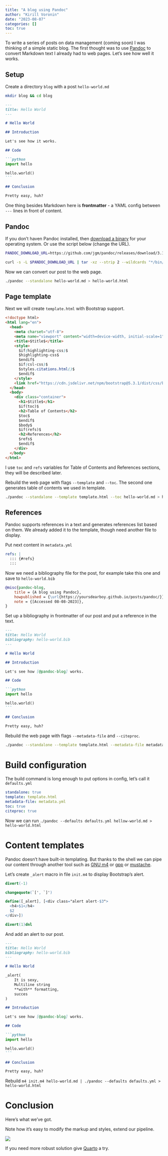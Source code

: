 ```yaml
---
title: "A blog using Pandoc"
author: "Kirill Voronin"
date: "2023-08-07"
categories: []
toc: true
---
```


To write a series of posts on data management (coming soon) I was thinking of a simple static blog.
The first thought was to use [Pandoc](https://pandoc.org) to convert Markdown text I already had to web pages.
Let's see how well it works.

## Setup

Create a directory `blog` with a post `hello-world.md`

```sh
mkdir blog && cd blog
```

````md
---
title: Hello World
---

# Hello World

## Introduction

Let's see how it works.

## Code

```python
import hello

hello.world()
```

## Conclusion

Pretty easy, huh?
````

One thing besides Markdown here is **frontmatter** - a YAML config between `---` lines in front of content.

## Pandoc

If you don't haven Pandoc installed,
then [download a binary](https://github.com/jgm/pandoc/releases/) for your operating system.
Or use the script below (change the URL).

```sh
PANDOC_DOWNLOAD_URL=https://github.com/jgm/pandoc/releases/download/3.1.6.1/pandoc-3.1.6.1-linux-amd64.tar.gz

curl -s -L $PANDOC_DOWNLOAD_URL | tar -xz --strip 2 --wildcards "*/bin/pandoc"
```

Now we can convert our post to the web page.

```sh
./pandoc --standalone hello-world.md > hello-world.html
```

## Page template

Next we will create `template.html` with Bootstrap support.

```html
<!doctype html>
<html lang="en">
  <head>
    <meta charset="utf-8">
    <meta name="viewport" content="width=device-width, initial-scale=1">
    <title>$title$</title>
    <style>
      $if(highlighting-css)$
      $highlighting-css$
      $endif$
      $if(csl-css)$
      $styles.citations.html()$
      $endif$
    </style>
    <link href="https://cdn.jsdelivr.net/npm/bootstrap@5.3.1/dist/css/bootstrap.min.css" rel="stylesheet" integrity="sha384-4bw+/aepP/YC94hEpVNVgiZdgIC5+VKNBQNGCHeKRQN+PtmoHDEXuppvnDJzQIu9" crossorigin="anonymous">
  </head>
  <body>
    <div class="container">
      <h1>$title$</h1>
      $if(toc)$
      <h2>Table of Contents</h2>
      $toc$
      $endif$
      $body$
      $if(refs)$
      <h2>References</h2>
      $refs$
      $endif$
    </div>
  </body>
</html>
```

I use `toc` and `refs` variables for Table of Contents and References sections, they will be described later.

Rebuild the web page with flags `--template` and `--toc`.
The second one generates table of contents we used in template.

```sh
./pandoc --standalone --template template.html --toc hello-world.md > hello-world.html
```

## References

Pandoc supports references in a text and generates references list based on them.
We already added it to the template, though need another file to display.

Put next content in `metadata.yml`

```yml
refs: |
  ::: {#refs}
  :::
```

Now we need a bibliography file for the post, for example take this one and save to `hello-world.bib`

```bib
@misc{pandoc-blog,
    title = {A blog using Pandoc},
    howpublished = {\url{https://yoursdearboy.github.io/posts/pandoc/}},
    note = {[Accessed 08-08-2023]},
}
```

Set up a bibliography in frontmatter of our post and put a reference in the text.

````md
---
title: Hello World
bibliography: hello-world.bib
---

# Hello World

## Introduction

Let's see how [@pandoc-blog] works.

## Code

```python
import hello

hello.world()
```

## Conclusion

Pretty easy, huh?
````

Rebuild the web page with flags `--metadata-file` and `--citeproc`.

```sh
./pandoc --standalone --template template.html --metadata-file metadata.yml --toc --citeproc hello-world.md > hello-world.html
```

# Build configuration

The build command is long enough to put options in config, let's call it `defaults.yml`

```yml
standalone: true
template: template.html
metadata-file: metadata.yml
toc: true
citeproc: true
```

Now we can run `./pandoc --defaults defaults.yml hellow-world.md > hello-world.html`

# Content templates

Pandoc doesn't have built-in templating.
But thanks to the shell we can pipe our content through another tool such as
[GNU m4](https://www.gnu.org/software/m4/) or [gpp](https://math.berkeley.edu/~auroux/software/gpp.html) or [mustache](https://mustache.github.io).

Let's create `_alert` macro in file `init.m4` to display Bootstrap's alert.

```m4
divert(-1)

changequote(`[', `]')

define([_alert], [<div class="alert alert-$3">
  <h4>$1</h4>
  $2
</div>])

divert(1)dnl
```

And add an alert to our post.

````md
---
title: Hello World
bibliography: hello-world.bib
---

# Hello World

_alert(
    It is sexy,
    Multiline string
    **with** formatting,
    succes
)

## Introduction

Let's see how [@pandoc-blog] works.

## Code

```python
import hello

hello.world()
```

## Conclusion

Pretty easy, huh?
````

Rebuild `m4 init.m4 hello-world.md | ./pandoc --defaults defaults.yml > hello-world.html`

# Conclusion

Here's what we've got.

Note how it's easy to modify the markup and styles, extend our pipeline.

![](demo.png)

If you need more robust solution give [Quarto](https://quarto.org) a try.
